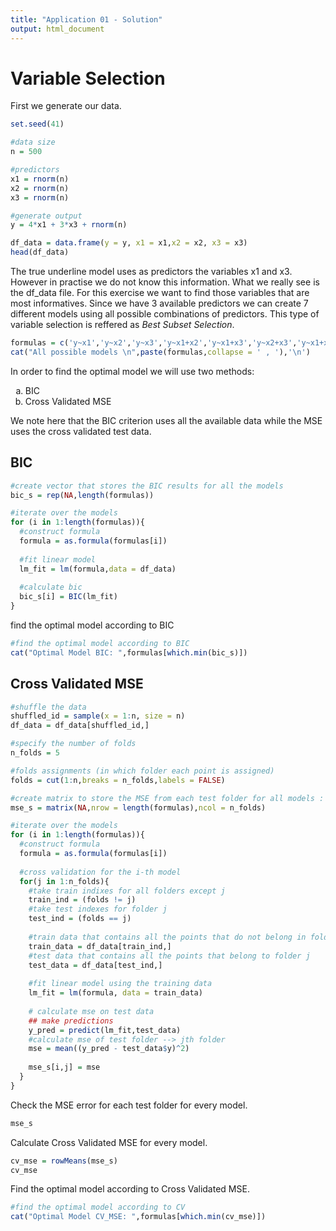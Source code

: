 ```yaml
---
title: "Application 01 - Solution"
output: html_document
---
```


# Variable Selection

First we generate our data.

```r
set.seed(41)

#data size
n = 500

#predictors
x1 = rnorm(n)
x2 = rnorm(n)
x3 = rnorm(n)

#generate output
y = 4*x1 + 3*x3 + rnorm(n)

df_data = data.frame(y = y, x1 = x1,x2 = x2, x3 = x3)
head(df_data)
```
The true underline model uses as predictors the variables x1 and x3. However in practise we do not know this information. What we really see is the df_data file. For this exercise we want to find those variables that are most informatives. Since we have 3 available predictors we can create 7 different models using all possible combinations of predictors. This type of variable selection is reffered as _Best Subset Selection_.

```r
formulas = c('y~x1','y~x2','y~x3','y~x1+x2','y~x1+x3','y~x2+x3','y~x1+x2+x3')
cat("All possible models \n",paste(formulas,collapse = ' , '),'\n')

```

In order to find the optimal model we will use two methods:
 
 a. BIC
 b. Cross Validated MSE

We note here that the BIC criterion uses all the available data while the MSE uses the cross validated test data.

## BIC
```r
#create vector that stores the BIC results for all the models
bic_s = rep(NA,length(formulas))

#iterate over the models
for (i in 1:length(formulas)){
  #construct formula
  formula = as.formula(formulas[i])
  
  #fit linear model
  lm_fit = lm(formula,data = df_data)
  
  #calculate bic
  bic_s[i] = BIC(lm_fit)
}

```

find the optimal model according to BIC
```r
#find the optimal model according to BIC
cat("Optimal Model BIC: ",formulas[which.min(bic_s)])
```

## Cross Validated MSE
```r
#shuffle the data
shuffled_id = sample(x = 1:n, size = n)
df_data = df_data[shuffled_id,]

#specify the number of folds
n_folds = 5

#folds assignments (in which folder each point is assigned)
folds = cut(1:n,breaks = n_folds,labels = FALSE)

#create matrix to store the MSE from each test folder for all models : dimension 7 x n_folds
mse_s = matrix(NA,nrow = length(formulas),ncol = n_folds)

#iterate over the models
for (i in 1:length(formulas)){
  #construct formula
  formula = as.formula(formulas[i])
  
  #cross validation for the i-th model
  for(j in 1:n_folds){
    #take train indixes for all folders except j
    train_ind = (folds != j)
    #take test indexes for folder j
    test_ind = (folds == j)
    
    #train data that contains all the points that do not belong in folder j
    train_data = df_data[train_ind,]
    #test data that contains all the points that belong to folder j
    test_data = df_data[test_ind,]
    
    #fit linear model using the training data
    lm_fit = lm(formula, data = train_data)
    
    # calculate mse on test data
    ## make predictions
    y_pred = predict(lm_fit,test_data)
    #calculate mse of test folder --> jth folder
    mse = mean((y_pred - test_data$y)^2)
    
    mse_s[i,j] = mse
  }
}  
```

Check the MSE error for each test folder for every model.
```r
mse_s
```

Calculate Cross Validated MSE for every model.
```r
cv_mse = rowMeans(mse_s)
cv_mse
```

Find the optimal model according to Cross Validated MSE.
```r
#find the optimal model according to CV 
cat("Optimal Model CV_MSE: ",formulas[which.min(cv_mse)])
```

